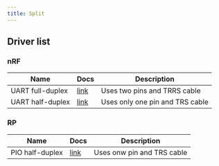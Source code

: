 ```yaml
---
title: Split
---
```


## Driver list

### nRF

| Name             | Docs                                                                                               | Description                     |
| ---------------- | -------------------------------------------------------------------------------------------------- | ------------------------------- |
| UART full-duplex | [link](https://docs.rs/rktk-drivers-nrf/latest/rktk_drivers_nrf/split/uart_half_duplex/index.html) | Uses two pins and TRRS cable    |
| UART half-duplex | [link](https://docs.rs/rktk-drivers-nrf/latest/rktk_drivers_nrf/split/uart_half_duplex/index.html) | Uses only one pin and TRS cable |

### RP

| Name            | Docs                                                                                               | Description                |
| --------------- | -------------------------------------------------------------------------------------------------- | -------------------------- |
| PIO half-duplex | [link](https://docs.rs/rktk-drivers-nrf/latest/rktk_drivers_nrf/split/uart_half_duplex/index.html) | Uses onw pin and TRS cable |
